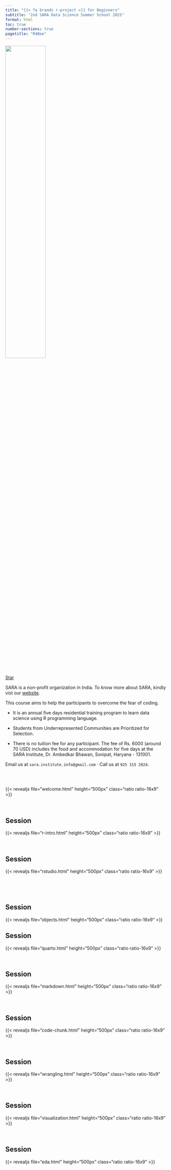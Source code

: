 ```yaml
---
title: "{{< fa brands r-project >}} for Beginners"
subtitle: "2nd SARA Data Science Summer School 2025"
format: html
toc: true
number-sections: true
pagetitle: "R4Bee"
---
```


![](images/logo-bee.png){width="50%"}

<span style="text-shadow: none;"><a class="github-button" href="https://github.com/sara-institute/course-r-lang-beginners" data-icon="octicon-star" data-size="large" data-show-count="true" aria-label="Star this on GitHub">Star</a><script async defer src="https://buttons.github.io/buttons.js"></script></span>

SARA is a non-profit organization in India. To know more about SARA, kindly vist our [website](https://sara-edu.netlify.app/).

This course aims to help the participants to overcome the fear of coding.

- It is an annual five days residential training program to learn data science using R programming language. 

- Students from Underrepresented Communities are Prioritized for Selection. 

- There is no tuition fee for any participant. The fee of Rs. 6000 (around 70 USD) includes the food and accommodation for five days at the SARA Institute, Dr. Ambedkar Bhawan, Sonipat, Haryana - 131001.

Email us at `sara.institute.info@gmail.com` $\cdot$ Call us at `925 315 2024`.

## {.unnumbered}

<br>

{{< revealjs file="welcome.html" height="500px" class="ratio ratio-16x9" >}}

<br>

## Session

{{< revealjs file="r-intro.html" height="500px" class="ratio ratio-16x9" >}}

<br>

## Session

{{< revealjs file="rstudio.html" height="500px" class="ratio ratio-16x9" >}}

<br>

<br>

## Session

{{< revealjs file="objects.html" height="500px" class="ratio ratio-16x9" >}}

## Session

{{< revealjs file="quarto.html" height="500px" class="ratio ratio-16x9" >}}

<br>

## Session

{{< revealjs file="markdown.html" height="500px" class="ratio ratio-16x9" >}}

<br>

## Session

{{< revealjs file="code-chunk.html" height="500px" class="ratio ratio-16x9" >}}

<br>

## Session

{{< revealjs file="wrangling.html" height="500px" class="ratio ratio-16x9" >}}

<br>

## Session

{{< revealjs file="visualization.html" height="500px" class="ratio ratio-16x9" >}}

<br>

## Session

{{< revealjs file="eda.html" height="500px" class="ratio ratio-16x9" >}}